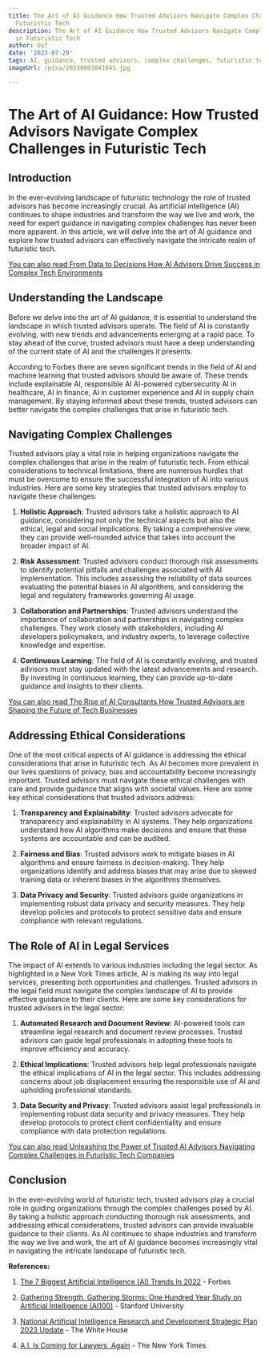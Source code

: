 ```yaml
---
title: The Art of AI Guidance How Trusted Advisors Navigate Complex Challenges in
  Futuristic Tech
description: The Art of AI Guidance How Trusted Advisors Navigate Complex Challenges
  in Futuristic Tech
author: Usf
date: '2023-07-29'
tags: AI, guidance, trusted advisors, complex challenges, futuristic tech
imageUrl: /pixa/20230803041045.jpg

---
```

# The Art  of AI Guidance:  How Trusted Advisors Navigate Complex Challenges  in Futuristic  Tech

## Introduction

In the ever-evolving landscape of futuristic technology the role of trusted advisors has become increasingly crucial. As artificial intelligence (AI) continues to shape industries and transform the way we live  and  work, the need for expert guidance in navigating  complex  challenges has never been  more apparent. In this article, we will  delve into the art  of AI guidance and explore how trusted advisors can effectively navigate the intricate realm  of futuristic tech.

[You can also read From Data to Decisions How AI Advisors Drive Success in Complex Tech Environments](From%20Data%20to%20Decisions%20How%20AI%20Advisors%20Drive%20Success%20in%20Complex%20Tech%20Environments)


## Understanding  the Landscape

Before we delve into the art of  AI guidance, it is essential to understand  the landscape in which trusted advisors operate. The field of AI is constantly evolving, with new trends and advancements emerging at a rapid pace. To stay  ahead of the curve, trusted  advisors must have a  deep understanding of the current state  of AI and the challenges it presents.

According  to Forbes  there are  seven significant trends in the field of AI and machine learning that trusted advisors should be  aware of. These trends include explainable AI, responsible AI AI-powered cybersecurity AI in healthcare,  AI in finance, AI in customer experience and AI in supply chain management. By staying  informed about these  trends, trusted  advisors can better navigate the  complex challenges that  arise in  futuristic tech.

## Navigating Complex  Challenges

Trusted advisors play a vital role in helping organizations navigate  the complex challenges that arise in the realm of futuristic tech. From ethical considerations to technical limitations, there are  numerous hurdles that must be overcome to ensure the successful  integration  of AI into various industries.  Here are some key strategies that trusted  advisors employ to navigate these challenges:

1. **Holistic Approach**: Trusted advisors  take a holistic approach to AI guidance, considering not only the technical aspects but also the ethical, legal and social implications. By taking a comprehensive view, they can provide  well-rounded advice that takes into account the broader  impact of AI.

2. **Risk Assessment**: Trusted advisors conduct thorough risk assessments to  identify potential pitfalls and challenges associated with AI implementation. This includes assessing the reliability of data sources evaluating the potential biases in AI algorithms, and considering the legal and regulatory frameworks governing AI usage.

3. **Collaboration and  Partnerships**: Trusted  advisors understand the  importance of collaboration and partnerships in navigating complex challenges.  They work closely with stakeholders, including AI developers policymakers, and industry experts, to leverage collective knowledge and expertise.

4. **Continuous Learning**: The field of  AI is constantly evolving, and trusted advisors must stay updated with the latest advancements and research.  By investing in continuous learning, they can provide up-to-date guidance and insights to their clients.

[You can  also read The Rise of AI Consultants How Trusted Advisors are Shaping the  Future of Tech Businesses](The%20Rise%20of%20AI%20Consultants%20How%20Trusted%20Advisors%20are%20Shaping%20the%20Future%20of%20Tech%20Businesses)


## Addressing  Ethical Considerations

One of the most critical  aspects of AI  guidance is addressing the ethical considerations that arise in futuristic tech. As AI becomes more prevalent in our lives  questions of privacy, bias and accountability become increasingly important. Trusted advisors must navigate these ethical challenges with  care and provide guidance that  aligns with societal values.  Here are some  key ethical considerations that trusted advisors address:

1. **Transparency and  Explainability**: Trusted advisors advocate for transparency and explainability in AI systems. They help organizations understand how AI algorithms make decisions and ensure that  these systems are accountable and can be audited.

2. **Fairness and  Bias**: Trusted advisors work to mitigate biases in AI  algorithms and ensure fairness in decision-making. They  help organizations identify and address biases  that  may arise due to skewed training data or inherent biases  in the algorithms themselves.

3. **Data Privacy and Security**: Trusted advisors guide organizations in implementing robust data privacy and security measures. They help develop policies and protocols to protect sensitive data and ensure compliance with  relevant regulations.

## The Role of AI in Legal Services

The impact of AI  extends to various industries including the legal sector.  As highlighted  in a New York Times article, AI is making its  way into legal services, presenting both opportunities and challenges. Trusted advisors  in the legal field must navigate the  complex landscape of AI to provide effective guidance to their clients. Here are some key considerations for  trusted advisors in the legal sector:

1. **Automated Research and Document Review**:  AI-powered tools can streamline legal research and document  review processes. Trusted advisors can guide legal professionals in adopting these tools to improve efficiency  and accuracy.

2. **Ethical  Implications**: Trusted advisors help legal professionals navigate the ethical  implications of AI  in the legal sector. This includes addressing concerns about job displacement ensuring the responsible  use of AI and upholding professional  standards.

3. **Data Security and Privacy**: Trusted advisors assist legal professionals in implementing robust data security and  privacy measures. They help develop protocols to protect client confidentiality and ensure compliance with  data protection regulations.

[You can also read Unleashing the  Power of Trusted AI Advisors Navigating Complex Challenges  in Futuristic Tech Companies](Unleashing%20the%20Power%20of%20Trusted%20AI%20Advisors%20Navigating%20Complex%20Challenges%20in%20Futuristic%20Tech%20Companies)


## Conclusion

In the ever-evolving world of futuristic tech, trusted advisors play a crucial role in guiding organizations through the complex challenges  posed by AI. By taking a  holistic approach conducting thorough risk assessments, and  addressing ethical considerations, trusted advisors can provide invaluable guidance to their clients. As AI continues to shape industries and transform the way we live and  work, the art of AI guidance becomes increasingly vital in navigating the intricate landscape of futuristic tech.

**References:**

1. [The 7 Biggest Artificial Intelligence (AI) Trends In 2022](https://www.forbes.com/sites/bernardmarr/2021/09/24/the-7-biggest-artificial-intelligence-ai-trends-in-2022/?sh=24ab54842015) - Forbes

2. [Gathering  Strength, Gathering Storms: One Hundred Year Study on Artificial Intelligence (AI100)](https://ai100.stanford.edu/gathering-strength-gathering-storms-one-hundred-year-study-artificial-intelligence-ai100-2021-1/sq2) - Stanford University

3. [National Artificial Intelligence Research and Development Strategic Plan  2023 Update](https://www.whitehouse.gov/wp-content/uploads/2023/05/National-Artificial-Intelligence-Research-and-Development-Strategic-Plan-2023-Update.pdf) - The  White House

4. [A.I. Is Coming for  Lawyers, Again](https://www.nytimes.com/2023/04/10/technology/ai-is-coming-for-lawyers-again.html) - The New  York Times